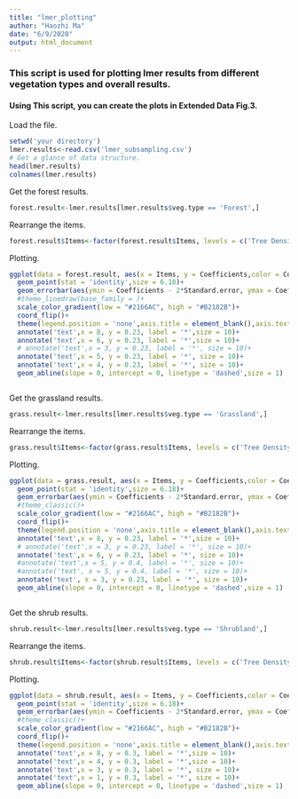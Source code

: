 ---
title: "lmer_plotting"
author: "Haozhi Ma"
date: "6/9/2020"
output: html_document
---

### This script is used for plotting lmer results from different vegetation types and overall results.
#### Using This script, you can create the plots in Extended Data Fig.3.

Load the file.


```{R}
setwd('your directory')
lmer.results<-read.csv('lmer_subsampling.csv')
# Get a glance of data structure.
head(lmer.results)
colnames(lmer.results)

```


Get the forest results.

```{R}
forest.result<-lmer.results[lmer.results$veg.type == 'Forest',]

```

Rearrange the items.

```{R}
forest.result$Items<-factor(forest.result$Items, levels = c('Tree Density','NDVI','C:N Ratio','Soil Depth to Bedrock','Soil Sand Content','Soil Moisture','Aridity Index','Annual Mean Temperature'))

```

Plotting.




```{R}
ggplot(data = forest.result, aes(x = Items, y = Coefficients,color = Coefficients/abs(Coefficients)))+
  geom_point(stat = 'identity',size = 6.18)+
  geom_errorbar(aes(ymin = Coefficients - 2*Standard.error, ymax = Coefficients + 2*Standard.error),width = 0,size = 1,color = 'black')+
  #theme_linedraw(base_family = )+
  scale_color_gradient(low = "#2166AC", high = "#B2182B")+
  coord_flip()+
  theme(legend.position = 'none',axis.title = element_blank(),axis.text = element_text(size = 20),panel.background = element_rect(fill = 'white', color = 'grey50'))+
  annotate('text',x = 8, y = 0.23, label = '*',size = 10)+
  annotate('text',x = 6, y = 0.23, label = '*',size = 10)+
  # annotate('text',x = 3, y = 0.23, label = '*', size = 10)+
  annotate('text',x = 5, y = 0.23, label = '*', size = 10)+
  annotate('text',x = 4, y = 0.23, label = '*', size = 10)+
  geom_abline(slope = 0, intercept = 0, linetype = 'dashed',size = 1)



```

Get the grassland results.

```{R}
grass.result<-lmer.results[lmer.results$veg.type == 'Grassland',]

```

Rearrange the items.

```{R}
grass.result$Items<-factor(grass.result$Items, levels = c('Tree Density','NDVI','C:N Ratio','Soil Depth to Bedrock','Soil Sand Content','Soil Moisture','Aridity Index','Annual Mean Temperature'))

```


Plotting.

```{R}
ggplot(data = grass.result, aes(x = Items, y = Coefficients,color = Coefficients/abs(Coefficients)))+
  geom_point(stat = 'identity',size = 6.18)+
  geom_errorbar(aes(ymin = Coefficients - 2*Standard.error, ymax = Coefficients + 2*Standard.error),width = 0,size = 1,color = 'black')+
  #theme_classic()+
  scale_color_gradient(low = "#2166AC", high = "#B2182B")+
  coord_flip()+
  theme(legend.position = 'none',axis.title = element_blank(),axis.text = element_text(size = 20),panel.background = element_rect(fill = 'white', color = 'grey50'))+
  annotate('text',x = 8, y = 0.23, label = '*',size = 10)+
  # annotate('text',x = 3, y = 0.23, label = '*', size = 10)+
  annotate('text',x = 6, y = 0.23, label = '*', size = 10)+
  #annotate('text',x = 5, y = 0.4, label = '*', size = 10)+
  #annotate('text', x = 5, y = 0.4, label = '*', size = 10)+
  annotate('text', x = 3, y = 0.23, label = '*', size = 10)+
  geom_abline(slope = 0, intercept = 0, linetype = 'dashed',size = 1)



```



Get the shrub results.

```{R}
shrub.result<-lmer.results[lmer.results$veg.type == 'Shrubland',]

```

Rearrange the items.

```{R}
shrub.result$Items<-factor(shrub.result$Items, levels = c('Tree Density','NDVI','C:N Ratio','Soil Depth to Bedrock','Soil Sand Content','Soil Moisture','Aridity Index','Annual Mean Temperature'))

```


Plotting.

```{R}
ggplot(data = shrub.result, aes(x = Items, y = Coefficients,color = Coefficients/abs(Coefficients)))+
  geom_point(stat = 'identity',size = 6.18)+
  geom_errorbar(aes(ymin = Coefficients - 2*Standard.error, ymax = Coefficients + 2*Standard.error),width = 0,size = 1,color = 'black')+
  #theme_classic()+
  scale_color_gradient(low = "#2166AC", high = "#B2182B")+
  coord_flip()+
  theme(legend.position = 'none',axis.title = element_blank(),axis.text = element_text(size = 20),panel.background = element_rect(fill = 'white', color = 'grey50'))+
  annotate('text',x = 8, y = 0.3, label = '*',size = 10)+
  annotate('text',x = 4, y = 0.3, label = '*',size = 10)+
  annotate('text',x = 3, y = 0.3, label = '*', size = 10)+
  annotate('text',x = 1, y = 0.3, label = '*', size = 10)+
  geom_abline(slope = 0, intercept = 0, linetype = 'dashed',size = 1)



```
